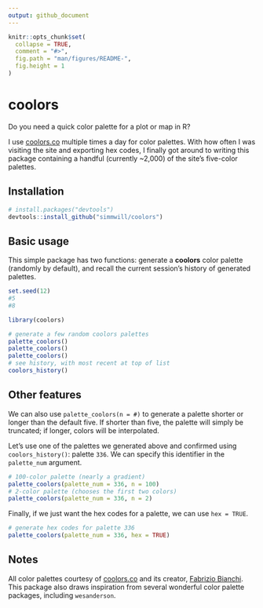 ```yaml
---
output: github_document
---
```


```r
knitr::opts_chunk$set(
  collapse = TRUE,
  comment = "#>",
  fig.path = "man/figures/README-",
  fig.height = 1
)
```

# coolors

Do you need a quick color palette for a plot or map in R? 

I use [coolors.co](https://coolors.co) multiple times a day for color palettes. With how often I was visiting the site and exporting hex codes, I finally got around to writing this package containing a handful (currently ~2,000) of the site's five-color palettes.

## Installation

``` r
# install.packages("devtools")
devtools::install_github("simmwill/coolors")
```
## Basic usage

This simple package has two functions: generate a **coolors** color palette (randomly by default), and recall the current session's history of generated palettes. 

```r
set.seed(12)
#5
#8
```


```r
library(coolors)

# generate a few random coolors palettes
palette_coolors()
palette_coolors()
palette_coolors()
# see history, with most recent at top of list
coolors_history()
```

## Other features

We can also use `palette_coolors(n = #)` to generate a palette shorter or longer than the default five. If shorter than five, the palette will simply be truncated; if longer, colors will be interpolated. 

Let's use one of the palettes we generated above and confirmed using `coolors_history()`: palette `336`. We can specify this identifier in the `palette_num` argument.

```r
# 100-color palette (nearly a gradient)
palette_coolors(palette_num = 336, n = 100)
# 2-color palette (chooses the first two colors)
palette_coolors(palette_num = 336, n = 2)
```

Finally, if we just want the hex codes for a palette, we can use `hex = TRUE`.

```r
# generate hex codes for palette 336
palette_coolors(palette_num = 336, hex = TRUE)

```


## Notes

All color palettes courtesy of [coolors.co](https://coolors.co) and its creator, [Fabrizio Bianchi](http://fabrizio.io/). This package also draws inspiration from several wonderful color palette packages, including `wesanderson`. 
